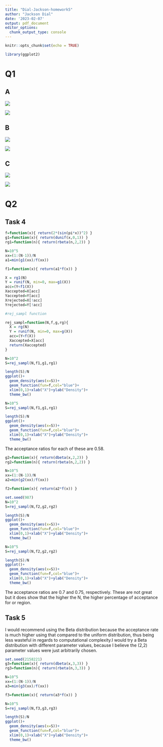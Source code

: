 ```yaml
---
title: "Dial-Jackson-homework5"
author: "Jackson Dial"
date: '2023-02-07'
output: pdf_document
editor_options: 
  chunk_output_type: console
---
```


```r
knitr::opts_chunk$set(echo = TRUE)
```

```r
library(ggplot2)
```


# Q1

## A

![](Page1.jpg)

![](Page2.jpg)


\pagebreak

## B

![](Page3.jpg)

![](Page4.jpg)

\pagebreak

## C

![](Page5.jpg)

![](Page6.jpg)

\pagebreak

# Q2

## Task 4

```r
f=function(x){ return(2*(sin(pi*x))^2) }
g1=function(x){ return(dunif(x,0,1)) }
rg1=function(n){ return(rbeta(n,2,2)) }

N=10^5
xx=(1:(N-1))/N
a1=min(g1(xx)/f(xx))

f1=function(x){ return(a1*f(x)) }
```


```r
X = rg1(N)
Y = runif(N, min=0, max=g1(X))
acc=(Y<f1(X))
Xaccepted=X[acc]
Yaccepted=Y[acc]
Xrejected=X[!acc]
Yrejected=Y[!acc]
```


```r
#rej_sampl function

rej_sampl=function(N,f,g,rg){
  X = rg(N)
  Y = runif(N, min=0, max=g(X))
  acc=(Y<f(X))
  Xaccepted=X[acc]
  return(Xaccepted)
}
```



```r
N=10^2
S=rej_sampl(N,f1,g1,rg1)

length(S)/N
ggplot()+
  geom_density(aes(x=S))+
  geom_function(fun=f,col="blue")+
  xlim(0,1)+xlab("X")+ylab("Density")+
  theme_bw()
```

```r
N=10^5
S=rej_sampl(N,f1,g1,rg1)

length(S)/N
ggplot()+
  geom_density(aes(x=S))+
  geom_function(fun=f,col="blue")+
  xlim(0,1)+xlab("X")+ylab("Density")+
  theme_bw()
```

The acceptance ratios for each of these are 0.58.

```r
g2=function(x){ return(dbeta(x,2,2)) }
rg2=function(n){ return(rbeta(n,2,2)) }

N=10^5
xx=(1:(N-1))/N
a2=min(g2(xx)/f(xx))

f2=function(x){ return(a2*f(x)) }
```


```r
set.seed(987)
N=10^2
S=rej_sampl(N,f2,g2,rg2)

length(S)/N
ggplot()+
  geom_density(aes(x=S))+
  geom_function(fun=f,col="blue")+
  xlim(0,1)+xlab("X")+ylab("Density")+
  theme_bw()
```

```r
N=10^5
S=rej_sampl(N,f2,g2,rg2)

length(S)/N
ggplot()+
  geom_density(aes(x=S))+
  geom_function(fun=f,col="blue")+
  xlim(0,1)+xlab("X")+ylab("Density")+
  theme_bw()
```

The acceptance ratios are 0.7 and 0.75, respectively. These are not great but it does show that the higher the N, the higher percentage of acceptance for or region.

\pagebreak

## Task 5

I would recommend using the Beta distribution because the acceptance rate is much higher using that compared to the uniform distribution, thus being less wasteful in regards to computational complexity.I would try a Beta distribution with different parameter values, because I believe the (2,2) parameter values were just arbitrarily chosen.

```r
set.seed(2158221)
g3=function(x){ return(dbeta(x,3,3)) }
rg3=function(n){ return(rbeta(n,3,3)) }

N=10^5
xx=(1:(N-1))/N
a3=min(g3(xx)/f(xx))

f3=function(x){ return(a3*f(x)) }
```

```r
N=10^5
S=rej_sampl(N,f3,g3,rg3)

length(S)/N
ggplot()+
  geom_density(aes(x=S))+
  geom_function(fun=f,col="blue")+
  xlim(0,1)+xlab("X")+ylab("Density")+
  theme_bw()
```
